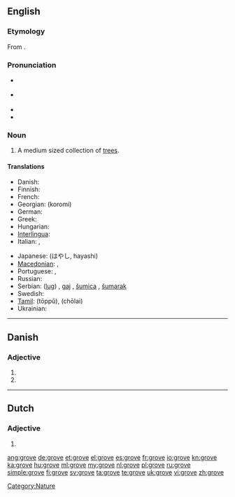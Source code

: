 {{also|Grove}}
==English==

===Etymology===
From {{etyl|ang}} {{term|grāf|lang=ang}}.

===Pronunciation===
* {{a|RP}} {{SAMPA|/gr@Uv/}}
* {{a|US}} {{SAMPA|/groUv/}}
* {{audio|en-us-grove.ogg|Audio (US)}}
* {{rhymes|əʊv}}

===Noun===
{{en-noun}}

# A medium sized collection of [[tree]]s.

====Translations====
{{trans-top|a medium sized collection of trees}}
* Danish: {{t-|da|lund}}
* Finnish: {{t-|fi|lehto}}
* French: {{t+|fr|bosquet|m}}
* Georgian: {{t|ka|კორომი|sc=Geor|xs=Georgian}} (koromi)
* German: {{t+|de|Hain|m}}
* Greek: {{t+|el|σύδεντρο|n|tr=sýdentro}}
* Hungarian: {{t+|hu|liget}}
* [[Interlingua]]: {{t-|ia|boschetto|xs=Interlingua}} {{m}}
* Italian: {{t-|it|boschetto}},  {{t+|it|piantagione}}
{{trans-mid}}
* Japanese: {{t+|ja|林}} (はやし, hayashi)
* [[Macedonian]]: {{t|mk|забел|m|tr=zábel}},  {{t|mk|корија|f|tr=kórija}}
* Portuguese: {{t+|pt|bosque|m}}, {{t+|pt|bosquete|m}}
* Russian: {{t+|ru|роща|f|tr=roshcha}}
* Serbian: {{t-|sr|луг|sc=Cyrl}} ([[lug]]) {{m}}, [[gaj]] {{m}}, [[šumica]] {{f}}, [[šumarak]] {{m}}
* Swedish: {{t+|sv|lund}}
* [[Tamil]]: {{t+|ta|தோப்பு|xs=Tamil}} (tōppŭ), {{t+|ta|சோலை|xs=Tamil}} (chōlai)
* Ukrainian: {{t+|uk|гай|m|xs=Ukrainian}}
{{trans-bottom}}

[[Category:Nature]]

----

==Danish==

===Adjective===
{{infl|da|adjective form}}

# {{form of|definite|grov|lang=da}}
# {{form of|plural|grov|lang=da}}

----

==Dutch==

===Adjective===
{{infl|nl}}

# {{nl-adj-form|f=infl|grof}}

[[ang:grove]]
[[de:grove]]
[[et:grove]]
[[el:grove]]
[[es:grove]]
[[fr:grove]]
[[io:grove]]
[[kn:grove]]
[[ka:grove]]
[[hu:grove]]
[[ml:grove]]
[[my:grove]]
[[nl:grove]]
[[pl:grove]]
[[ru:grove]]
[[simple:grove]]
[[fi:grove]]
[[sv:grove]]
[[ta:grove]]
[[te:grove]]
[[uk:grove]]
[[vi:grove]]
[[zh:grove]]
